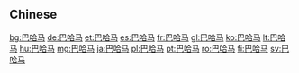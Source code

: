 {{also|巴哈馬}}
==Chinese==
{{zh-see|巴哈馬}}

[[bg:巴哈马]]
[[de:巴哈马]]
[[et:巴哈马]]
[[es:巴哈马]]
[[fr:巴哈马]]
[[gl:巴哈马]]
[[ko:巴哈马]]
[[lt:巴哈马]]
[[hu:巴哈马]]
[[mg:巴哈马]]
[[ja:巴哈马]]
[[pl:巴哈马]]
[[pt:巴哈马]]
[[ro:巴哈马]]
[[fi:巴哈马]]
[[sv:巴哈马]]